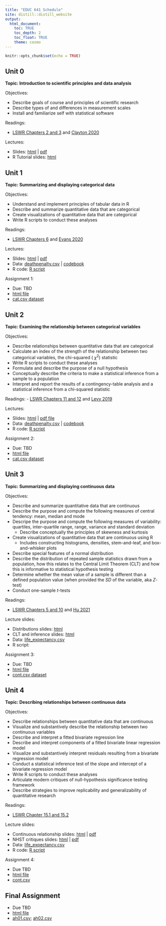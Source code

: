 ```yaml
---
title: "EDUC 641 Schedule"
site: distill::distill_website
output:
  html_document:
    toc: TRUE
    toc_depth: 2
    toc_float: TRUE
    theme: cosmo
---
```


```r
knitr::opts_chunk$set(echo = TRUE)
```

## Unit 0

**Topic: Introduction to scientific principles and data analysis**

Objectives:

- Describe goals of course and principles of scientific research
- Describe types of and differences in measurement scales
- Install and familiarize self with statistical software

Readings: 

- [LSWR Chapters 2 and 3](https://learningstatisticswithr.com/lsr-0.6.pdf) and [Clayton 2020](https://nautil.us/issue/92/frontiers/how-eugenics-shaped-statistics)

Lectures:

- Slides: [html](./slides/EDUC641_1_intro.html) | [pdf](./slides/EDUC641_1_intro.pdf)
- R Tutorial slides: [html](./slides/tutorial.html)

## Unit 1 

**Topic: Summarizing and displaying categorical data**

Objectives:

- Understand and implement principles of tabular data in R
- Describe and summarize quantitative data that are categorical
- Create visualizations of quantitative data that are categorical
- Write R scripts to conduct these analyses

Readings: 

- [LSWR Chapters 6](https://learningstatisticswithr.com/lsr-0.6.pdf) and [Evans 2020](https://www.newstatesman.com/uncategorized/2020/07/ra-fisher-and-science-hatred)

Lectures: 

- Slides: [html](./slides/EDUC641_2_categ_1.html) | [pdf](./slides/EDUC641_2_categ_1.pdf) 
- Data: [deathpenalty.csv](./data/deathpenalty.csv) | [codebook](./data/deathpenalty.csv)
- R code: [R script](./slides/EDUC641_2_code.R)

Assignment 1: 

- Due: TBD 
- [html file](./assignments/assignment01.html)
- [cat.csv dataset](./data/cat.csv)

## Unit 2

**Topic: Examining the relationship between categorical variables**

Objectives:

 * Describe relationships between quantitative data that are categorical
 * Calculate an index of the strength of the relationship between two categorical variables, the chi-squared ( $\chi^2$) statistic
 * Write R scripts to conduct these analyses
 * Formulate and describe the purpose of a null hypothesis
 * Conceptually describe the criteria to make a statistical inference from a sample to a population
 * Interpret and report the results of a contingency-table analysis and a statistical inference from a chi-squared statistic

Readings: 
- [LSWR Chapters 11 and 12](https://learningstatisticswithr.com/lsr-0.6.pdf) and [Levy 2019](http://gppreview.com/2019/12/16/eugenics-ethics-statistical-analysis/)

Lectures:

- Slides: [html](./slides/EDUC641_2_categ_2.html) | [pdf file](./slides/EDUC641_2_categ_2.pdf)
- Data: [deathpenalty.csv](./data/deathpenalty.csv) | [codebook](./data/deathpenalty.csv)
- R code: [R script](./slides/EDUC641_2_code.R) 
 
Assignment 2: 

- Due: TBD
- [html file](./assignments/assignment02.html)
- [cat.csv dataset](./data/cat.csv)

## Unit 3

**Topic: Summarizing and displaying continuous data**

Objectives:

- Describe and summarize quantitative data that are continuous
- Describe the purpose and compute the following measures of central tendency: mean, median and mode
- Descripe the purpose and compute the following measures of variability: quartiles, inter-quartile range, range, variance and standard deviation
  + Describe conceptually the principles of skewness and kurtosis
- Create visualizations of quantitative data that are continuous using R
  + Includes constructing histograms, densities, stem-and-leaf, and box-and-whisker plots
- Describe special features of a normal distribution
- Describe the distribution of repeated sample statistics drawn from a population, how this relates to the Central Limit Theorem (CLT) and how this is informative to statistical hypothesis testing
- Determine whether the mean value of a sample is different than a defined population value (when provided the *SD* of the variable, aka $Z$-test)
- Conduct one-sample $t$-tests



Readings: 

- [LSWR Chapters 5 and 10](https://learningstatisticswithr.com/lsr-0.6.pdf) and [Hu 2021](https://bostonreview.net/science-nature-race/lily-hu-race-policing-and-limits-social-science)


Lecture slides: 

- Distributions slides: [html](./slides/continuous_l1.html) 
- CLT and inference slides: [html](./slides/continuous_l2.html)
- Data: [life_expectancy.csv](./data/life_expectancy.csv)
- R script:

Assignment 3: 

- Due: TBD
- [html file](./assignments/assignment03.html)
- [cont.csv dataset](./data/cont.csv)



## Unit 4

**Topic: Describing relationships between continuous data**

Objectives:

- Describe relationships between quantitative data that are continuous
- Visualize and substantively describe the relationship between two continuous variables
- Describe and interpret a fitted bivariate regression line
- Describe and interpret components of a fitted bivariate linear regression model
- Visualize and substantively interpret residuals resulting from a bivariate regression model
- Conduct a statistical inference test of the slope and intercept of a bivariate regression model
- Write R scripts to conduct these analyses
- Articulate modern critiques of null-hypothesis significance testing framework
- Describe strategies to improve replicability and generalizability of quantitative research

Readings: 

- [LSWR Chapter 15.1 and 15.2](https://learningstatisticswithr.com/lsr-0.6.pdf)

Lecture slides: 

- Continuous relationship slides: [html](./slides/EDUC641_4_continuous_2.html) | [pdf](./slides/EDUC641_4_continuous_2.pdf)
- NHST critiques slides: [html](./slides/EDUC641_4_continuous_3.html) | [pdf](./slides/EDUC641_4_continuous_3.pdf)
- Data: [life_expectancy.csv](./data/life_expectancy.csv)
- R code: [R script](./slides/EDUC641_4_code.R) 

Assignment 4: 

- Due TBD
- [html file](./assignments/assignment04.html)
- [cont.csv](./data/cont.csv)


## Final Assignment

 * Due TBD
 * [html file](./assignments/assignment05.html)
 * [ah01.csv](./data/ah01.csv); [ah02.csv](./data/ah02.csv)

